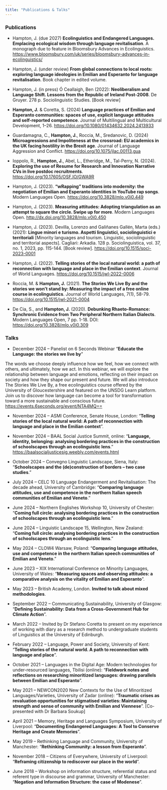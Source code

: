 ```yaml
---
title: "Publications & Talks"
---
```


### Publications

- Hampton, J. (due 2027) **Ecolinguistics and Endangered Languages.
Emplacing ecological wisdom through language revitalisation**. A monograph due to feature in Bloomsbury Advances in Ecolinguistics. <https://www.bloomsbury.com/uk/series/bloomsbury-advances-in-ecolinguistics/>


-   Hampton, J. (under review) **From global connections to local roots: exploring language ideologies in Emilian and Esperanto for language revitalisation**. Book chapter in edited volume.

- Hampton, J. (in press) Ó Ceallaigh, Ben (2022): **Neoliberalism and Language Shift. Lessons from the Republic of Ireland Post-2008**. De Gruyer. 278 p. Sociolinguistic Studies. [Book review]

-   **Hampton, J.** & Coretta, S. (2024) **Language practices of Emilian and Esperanto communities: spaces of use, explicit language attitudes and self-reported competence**. Journal of Multilingual and Multicultural Development, 1–26. <https://doi.org/10.1080/01434632.2024.2413933>

-   Guardamagna, C., **Hampton, J.**, Roccia, M., Sredanovic, D. (2024) **Microagressions and Impoliteness at the crossroad: EU academics in the UK facing hostility in the Brexit age**. Journal of Language Aggression and Conflict. <https://doi.org/10.1075/jlac.00113.gua>

-   Ioppolo, R., **Hampton, J.**, Abel, L., Etheridge, M., Tal-Perry, N. (2024). **Exploring the use of Resume for Research and Innovation Narrative CVs in live postdoc recruitments**. <https://doi.org/10.17605/OSF.IO/GWA9R>

-   Hampton, J. (2023). **"wRapping" traditions into modernity: the negotiation of Emilian and Esperanto identities in YouTube rap songs**. Modern Languages Open. <https://doi.org/10.3828/mlo.v0i0.449>

-   Hampton, J. (2023). **Measuring attitudes: Adopting triangulation as an attempt to square the circle. Swipe up for more**. Modern Languages Open. <http://dx.doi.org/10.3828/mlo.v0i0.450>

- Hampton, J. (2023). Devilla, Lorenzo and Galiñanes Gallén, Marta (eds.) (2021): **Lingue minori e turismo. Aspetti linguistici, sociolinguistici e territoriali** [Minority languages and tourism. Linguistic, sociolinguistic and territorial aspects]. Cagliari: Arkadia. 128 p. Sociolinguistica, vol. 37, no. 1, 2023, pp. 115-144. [Book review]. <https://doi.org/10.1515/soci-2023-0001>

-   Hampton, J. (2022). **Telling stories of the local natural world: a path of reconnection with language and place in the Emilian context**. Journal of World Languages. <https://doi.org/10.1515/jwl-2022-0006>

-   Roccia, M. & **Hampton, J.** (2021). **The Stories We Live By and the stories we won't stand by: Measuring the impact of a free online course in ecolinguistics**. Journal of World Languages, 7(1), 58-79. <https://doi.org/10.1515/jwl-2021-0004>

-   De Cia, S., and **Hampton, J.** (2020). **Debunking Rhaeto-Romance: Synchronic Evidence from Two Peripheral Northern Italian Dialects**. Modern Languages Open, 7 pp. 1-18. DOI: <https://doi.org/10.3828/mlo.v0i0.309>

### Talks

-   December 2024 -- Panelist on 6 Seconds Webinar "**Educate the Language: the stories we live by**"

  The words we choose deeply influence how we feel, how we connect with         others, and ultimately, how we act. In this webinar, we will explore the      relationship between language and emotions, reflecting on their impact on     society and how they shape our present and future.
  We will also introduce The Stories We Live By, a free ecolinguistics course   offered by the University of Gloucestershire and featured on the UNSDG        Learn platform. Join us to discover how language can become a tool for        transformation toward a more sustainable and conscious future.
  <https://events.6seconds.org/event/NTA4MQ==>

-   November 2024 -- ASMI Conference, Senate House, London: "**Telling stories of the local natural world: A path of reconnection with language and place in the Emilian context**".

-   November 2024 -- BAAL Social Justice Summit, online: "**Language, identity, belonging: analysing bordering practices in the construction of schoolscapes through an ecolinguistic lens**." <https://baalsocialjusticesig.weebly.com/events.html>

-   October 2024 -- Convegno Linguistic Landscape, Siena, Italy: "**Schoolscapes and the (de)construction of borders – two case studies**."

-   July 2024 -- CELC 10 Language Endangerment and Revitalisation: The decade ahead, University of Cambridge: "**Comparing language attitudes, use and competence in the northern Italian speech communities of Emilian and Veneto**."

-   June 2024 -- Northern Englishes Workshop 10, University of Chester: "**Coming full circle: analysing bordering practices in the construction of schoolscapes through an ecolinguistic lens**."

-   June 2024 -- Linguistic Landscape 15, Wellington, New Zealand: "**Coming full circle: analysing bordering practices in the construction of schoolscapes through an ecolinguistic lens**."

-   May 2024 -- CLOW4 Warsaw, Poland: "**Comparing language attitudes, use and competence in the northern Italian speech communities of Emilian and Veneto**."

-   June 2023 -- XIX International Conference on Minority Languages, University of Wales: "**Measuring spaces and observing attitudes: a comparative analysis on the vitality of Emilian and Esperanto**".

-   May 2023 -- British Academy, London. **Invited to talk about mixed methodologies**.

-   September 2022 -- Communicating Sustainability, University of Glasgow: "**Defining Sustainability: Data from a Cross-Government Hub for Climate Action**".

-   March 2022 -- Invited by Dr Stefano Coretta to present on my experience of working with diary as a research method to undergraduate students of Linguistics at the University of Edinburgh.

-   February 2022 -- Language, Power and Society, University of Kent: "**Telling stories of the natural world. A path to reconnection with language and place**".

-   October 2021 -- Languages in the Digital Age: Modern technologies for under-resourced languages, Tbilisi (online): "**Fieldwork notes and reflections on researching minoritized languages: drawing parallels between Emilian and Esperanto**".

-   May 2021 -- NEWCON2020 New Contexts for the Use of Minoritized Languages/Varieties, University of Zadar (online): "**Traumatic crises as revaluation opportunities for stigmatised varieties: Maintaining strength and sense of community with Emilian and Viennese**". \[Co-presented with Dr Barbara Soukup\]

-   April 2021 -- Memory, Heritage and Languages Symposium, University of Liverpool: "**Documenting Endangered Languages: A Tool to Conserve Heritage and Create Memories**".

-   May 2019 -- Rethinking Language and Community, University of Manchester: "**Rethinking Community: a lesson from Esperanto**".

-   November 2018 -- Citizens of Everywhere, University of Liverpool: "**Reframing citizenship to rediscover our place in the world**".

-   June 2018 -- Workshop on information structure, referential status and referent type in discourse and grammar, University of Manchester: "**Negation and Information Structure: the case of Modenese**".
